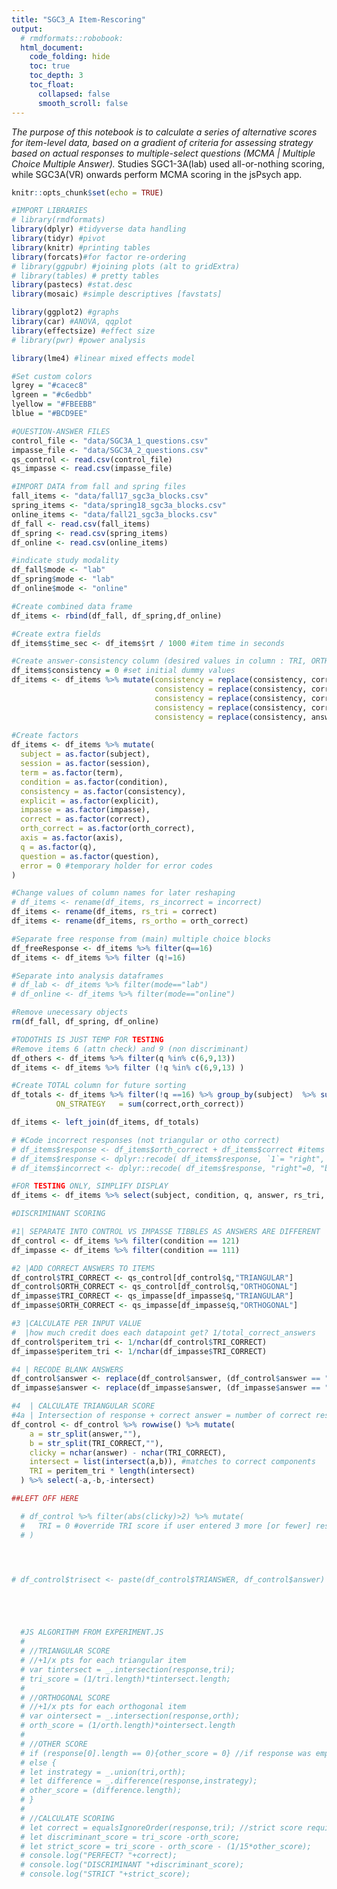 ```yaml
---
title: "SGC3_A Item-Rescoring"
output: 
  # rmdformats::robobook:
  html_document:
    code_folding: hide
    toc: true
    toc_depth: 3
    toc_float:
      collapsed: false
      smooth_scroll: false
---
```


*The purpose of this notebook is to calculate a series of alternative scores for item-level data, based on a gradient of criteria for assessing strategy based on actual responses to multiple-select questions (MCMA | Multiple Choice Multiple Answer).* Studies SGC1-3A(lab) used all-or-nothing scoring, while SGC3A(VR) onwards perform MCMA scoring in the jsPsych app. 

```r
knitr::opts_chunk$set(echo = TRUE)

#IMPORT LIBRARIES
# library(rmdformats)
library(dplyr) #tidyverse data handling
library(tidyr) #pivot
library(knitr) #printing tables
library(forcats)#for factor re-ordering
# library(ggpubr) #joining plots (alt to gridExtra)
# library(tables) # pretty tables
library(pastecs) #stat.desc
library(mosaic) #simple descriptives [favstats]

library(ggplot2) #graphs
library(car) #ANOVA, qqplot
library(effectsize) #effect size
# library(pwr) #power analysis

library(lme4) #linear mixed effects model

#Set custom colors 
lgrey = "#cacec8"
lgreen = "#c6edbb"
lyellow = "#FBEEBB"
lblue = "#BCD9EE"


```
  
```r

#QUESTION-ANSWER FILES
control_file <- "data/SGC3A_1_questions.csv"
impasse_file <- "data/SGC3A_2_questions.csv"
qs_control <- read.csv(control_file)
qs_impasse <- read.csv(impasse_file)

#IMPORT DATA from fall and spring files
fall_items <- "data/fall17_sgc3a_blocks.csv"
spring_items <- "data/spring18_sgc3a_blocks.csv"
online_items <- "data/fall21_sgc3a_blocks.csv"
df_fall <- read.csv(fall_items)
df_spring <- read.csv(spring_items)
df_online <- read.csv(online_items)

#indicate study modality
df_fall$mode <- "lab"
df_spring$mode <- "lab"
df_online$mode <- "online"

#Create combined data frame
df_items <- rbind(df_fall, df_spring,df_online)

#Create extra fields 
df_items$time_sec <- df_items$rt / 1000 #item time in seconds

#Create answer-consistency column (desired values in column : TRI, ORTH, BOTH, NONE)
df_items$consistency = 0 #set initial dummy values
df_items <- df_items %>% mutate(consistency = replace(consistency, correct==1 & orth_correct==1, "Both"), #both
                                consistency = replace(consistency, correct==0 & orth_correct==1, "Ortho"), #orthogonal
                                consistency = replace(consistency, correct==1 & orth_correct==0, "Tri"), #triangular
                                consistency = replace(consistency, correct==0 & orth_correct==0, "Neither"), #neither
                                consistency = replace(consistency, answer=="", "BLANK")) #neither and BLANK
                   
#Create factors 
df_items <- df_items %>% mutate(
  subject = as.factor(subject),
  session = as.factor(session),
  term = as.factor(term),
  condition = as.factor(condition),
  consistency = as.factor(consistency),
  explicit = as.factor(explicit),
  impasse = as.factor(impasse),
  correct = as.factor(correct),
  orth_correct = as.factor(orth_correct),
  axis = as.factor(axis),
  q = as.factor(q),
  question = as.factor(question),
  error = 0 #temporary holder for error codes
)

#Change values of column names for later reshaping
# df_items <- rename(df_items, rs_incorrect = incorrect)
df_items <- rename(df_items, rs_tri = correct)
df_items <- rename(df_items, rs_ortho = orth_correct)

#Separate free response from (main) multiple choice blocks
df_freeResponse <- df_items %>% filter(q==16)
df_items <- df_items %>% filter (q!=16)

#Separate into analysis dataframes
# df_lab <- df_items %>% filter(mode=="lab")
# df_online <- df_items %>% filter(mode=="online")

#Remove unecessary objects
rm(df_fall, df_spring, df_online)
```

```r

#TODOTHIS IS JUST TEMP FOR TESTING
#Remove items 6 (attn check) and 9 (non discriminant)
df_others <- df_items %>% filter(q %in% c(6,9,13))
df_items <- df_items %>% filter (!q %in% c(6,9,13) )

#Create TOTAL column for future sorting
df_totals <- df_items %>% filter(!q ==16) %>% group_by(subject)  %>% summarise(TOTAL_CORRECT = sum(correct),
          ON_STRATEGY   = sum(correct,orth_correct))

df_items <- left_join(df_items, df_totals)

# #Code incorrect responses (not triangular or otho correct)
# df_items$response <- df_items$orth_correct + df_items$correct #items not correct in tri or orth interpretation
# df_items$response <- dplyr::recode( df_items$response, `1`= "right", `2`="both", `0`="wrong" )
# df_items$incorrect <- dplyr::recode( df_items$response, "right"=0, "both"=0, "wrong"=1 )

```


```r


#FOR TESTING ONLY, SIMPLIFY DISPLAY
df_items <- df_items %>% select(subject, condition, q, answer, rs_tri, rs_ortho)

#DISCRIMINANT SCORING

#1| SEPARATE INTO CONTROL VS IMPASSE TIBBLES AS ANSWERS ARE DIFFERENT
df_control <- df_items %>% filter(condition == 121)
df_impasse <- df_items %>% filter(condition == 111)

#2 |ADD CORRECT ANSWERS TO ITEMS 
df_control$TRI_CORRECT <- qs_control[df_control$q,"TRIANGULAR"]
df_control$ORTH_CORRECT <- qs_control[df_control$q,"ORTHOGONAL"]
df_impasse$TRI_CORRECT <- qs_impasse[df_impasse$q,"TRIANGULAR"]
df_impasse$ORTH_CORRECT <- qs_impasse[df_impasse$q,"ORTHOGONAL"]

#3 |CALCULATE PER INPUT VALUE 
#  |how much credit does each datapoint get? 1/total_correct_answers
df_control$peritem_tri <- 1/nchar(df_control$TRI_CORRECT)
df_impasse$peritem_tri <- 1/nchar(df_impasse$TRI_CORRECT)

#4 | RECODE BLANK ANSWERS
df_control$answer <- replace(df_control$answer, (df_control$answer == ""),"-")
df_impasse$answer <- replace(df_impasse$answer, (df_impasse$answer == ""),"-")

#4  | CALCULATE TRIANGULAR SCORE
#4a | Intersection of response + correct answer = number of correct responses
df_control <- df_control %>% rowwise() %>% mutate(
    a = str_split(answer,""), 
    b = str_split(TRI_CORRECT,""),
    clicky = nchar(answer) - nchar(TRI_CORRECT),
    intersect = list(intersect(a,b)), #matches to correct components
    TRI = peritem_tri * length(intersect)
  ) %>% select(-a,-b,-intersect) 

##LEFT OFF HERE 

  # df_control %>% filter(abs(clicky)>2) %>% mutate(
  #   TRI = 0 #override TRI score if user entered 3 more [or fewer] responses than required
  # )




# df_control$trisect <- paste(df_control$TRIANSWER, df_control$answer)





  #JS ALGORITHM FROM EXPERIMENT.JS 
  # 
  # //TRIANGULAR SCORE
  # //+1/x pts for each triangular item
  # var tintersect = _.intersection(response,tri);
  # tri_score = (1/tri.length)*tintersect.length;
  # 
  # //ORTHOGONAL SCORE
  # //+1/x pts for each orthogonal item
  # var ointersect = _.intersection(response,orth);
  # orth_score = (1/orth.length)*ointersect.length
  # 
  # //OTHER SCORE
  # if (response[0].length == 0){other_score = 0} //if response was empty set
  # else {
  # let instrategy = _.union(tri,orth); 
  # let difference = _.difference(response,instrategy);
  # other_score = (difference.length);
  # }
  # 
  # //CALCULATE SCORING
  # let correct = equalsIgnoreOrder(response,tri); //strict score requires exact match 
  # let discriminant_score = tri_score -orth_score;
  # let strict_score = tri_score - orth_score - (1/15*other_score);
  # console.log("PERFECT? "+correct);
  # console.log("DISCRIMINANT "+discriminant_score);
  # console.log("STRICT "+strict_score);
```
